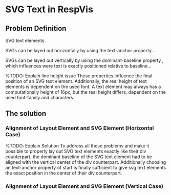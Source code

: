 
<Meta title='SVG Text in RespVis'/>

# SVG Text in RespVis

## Problem Definition


SVG text elements

SVGs can be layed out horizontally by using the text-anchor property...

SVGs can be layed out vertically by using the dominant-baseline property ,
which influences were text is exactly positioned relative to baseline...

%TODO: Explain line height issue
These properties influence the final position of an SVG text element.
Additionally, the real height of text elements is dependent on the used
font. A text element may always has a computationally height of 16px, but
the real height differs, dependent on the used font-family and characters.


## The solution


### Alignment of Layout Element and SVG Element (Horizontal Case)

%TODO: Explain Solution
To address all these problems and make it possible to properly lay out
SVG text elements exactly like their div counterpart, the dominant baseline
of the SVG text element had to be aligned with the vertical center of the
div counterpart. Additionally choosing an text-anchor property of start is
finally sufficient to give svg text elements the exact position in the center
of their div counterpart.


### Alignment of Layout Element and SVG Element (Vertical Case)





